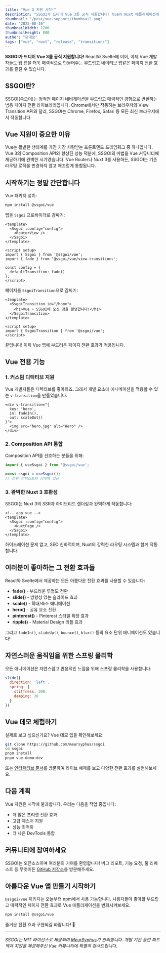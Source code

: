 ```yaml
---
title: "Vue 3 지원 시작!"
description: "SSGOI가 드디어 Vue 3를 공식 지원합니다! Vue와 Nuxt 애플리케이션에 네이티브 앱같은 부드럽고 매력적인 페이지 전환 효과를 적용해보세요."
thumbnail: "/post/vue-support/thumbnail.png"
date: "2025-08-10"
thumbnailWidth: 1200
thumbnailHeight: 800
author: "문대승"
tags: ["vue", "nuxt", "release", "transitions"]
---
```


**SSGOI가 드디어 Vue 3를 공식 지원합니다!** React와 Svelte에 이어, 이제 Vue 개발자들도 웹 앱을 더욱 매력적으로 만들어주는 부드럽고 네이티브 앱같은 페이지 전환 효과를 즐길 수 있습니다.

## SSGOI란?

SSGOI(쓱오이)는 정적인 페이지 네비게이션을 부드럽고 매력적인 경험으로 변환하는 범용 페이지 전환 라이브러리입니다. Chrome에서만 작동하는 브라우저의 View Transition API와 달리, SSGOI는 Chrome, Firefox, Safari 등 모든 최신 브라우저에서 작동합니다.

## Vue 지원이 중요한 이유

Vue는 활발한 생태계를 가진 가장 사랑받는 프론트엔드 프레임워크 중 하나입니다. Vue 3의 Composition API와 향상된 성능 덕분에, SSGOI의 마법을 Vue 커뮤니티에 제공하기에 완벽한 시기였습니다. Vue Router나 Nuxt 3를 사용하든, SSGOI는 기존 라우팅 로직을 변경하지 않고 매끄럽게 통합됩니다.

## 시작하기는 정말 간단합니다

Vue 패키지 설치:

```bash
npm install @ssgoi/vue
```

앱을 `Ssgoi` 프로바이더로 감싸기:

```vue
<template>
  <Ssgoi :config="config">
    <RouterView />
  </Ssgoi>
</template>

<script setup>
import { Ssgoi } from '@ssgoi/vue';
import { fade } from '@ssgoi/vue/view-transitions';

const config = {
  defaultTransition: fade()
};
</script>
```

페이지를 `SsgoiTransition`으로 감싸기:

```vue
<template>
  <SsgoiTransition id="/home">
    <h1>Vue + SSGOI에 오신 것을 환영합니다!</h1>
  </SsgoiTransition>
</template>

<script setup>
import { SsgoiTransition } from '@ssgoi/vue';
</script>
```

끝입니다! 이제 Vue 앱에 부드러운 페이지 전환 효과가 적용됩니다.

## Vue 전용 기능

### 1. 커스텀 디렉티브 지원

Vue 개발자들은 디렉티브를 좋아하죠. 그래서 개별 요소에 애니메이션을 적용할 수 있는 `v-transition`을 만들었습니다:

```vue
<div v-transition="{
  key: 'hero',
  in: fadeIn(),
  out: scaleOut()
}">
  <img src="hero.jpg" alt="Hero" />
</div>
```

### 2. Composition API 통합

Composition API를 선호하는 분들을 위해:

```javascript
import { useSsgoi } from '@ssgoi/vue';

const ssgoi = useSsgoi();
// 전환 컨텍스트와 상태에 접근
```

### 3. 완벽한 Nuxt 3 호환성

SSGOI는 Nuxt 3의 SSR과 하이브리드 렌더링과 완벽하게 작동합니다:

```vue
<!-- app.vue -->
<template>
  <Ssgoi :config="config">
    <NuxtPage />
  </Ssgoi>
</template>
```

하이드레이션 문제 없고, SEO 친화적이며, Nuxt의 강력한 라우팅 시스템과 함께 작동합니다.

## 여러분이 좋아하는 그 전환 효과들

React와 Svelte에서 제공하는 모든 아름다운 전환 효과를 사용할 수 있습니다:

- **fade()** - 부드러운 투명도 전환
- **slide()** - 방향성 있는 슬라이드 효과
- **scale()** - 확대/축소 애니메이션
- **hero()** - 공유 요소 전환
- **pinterest()** - Pinterest 스타일 확장 효과
- **ripple()** - Material Design 리플 효과

그리고 `fadeIn()`, `slideUp()`, `bounce()`, `blur()` 등의 요소 단위 애니메이션도 있습니다!

## 자연스러운 움직임을 위한 스프링 물리학

모든 애니메이션은 자연스럽고 반응적인 느낌을 위해 스프링 물리학을 사용합니다:

```javascript
slide({
  direction: 'left',
  spring: {
    stiffness: 300,
    damping: 30
  }
})
```

## Vue 데모 체험하기

실제로 보고 싶으신가요? Vue 데모 앱을 확인해보세요:

```bash
git clone https://github.com/meursyphus/ssgoi
cd ssgoi
pnpm install
pnpm vue-demo:dev
```

또는 [인터랙티브 문서](https://ssgoi.dev)를 방문하여 라이브 예제를 보고 다양한 전환 효과를 실험해보세요.

## 다음 계획

Vue 지원은 시작에 불과합니다. 우리는 다음을 작업 중입니다:
- 더 많은 프리셋 전환 효과
- 고급 제스처 지원
- 성능 최적화
- 더 나은 DevTools 통합

## 커뮤니티에 참여하세요

SSGOI는 오픈소스이며 여러분의 기여를 환영합니다! 버그 리포트, 기능 요청, 풀 리퀘스트 등 무엇이든 [GitHub 저장소](https://github.com/meursyphus/ssgoi)를 방문해주세요.

## 아름다운 Vue 앱 만들기 시작하기

`@ssgoi/vue` 패키지는 오늘부터 npm에서 사용 가능합니다. 사용자들이 좋아할 부드럽고 매력적인 페이지 전환 효과로 Vue 애플리케이션을 변화시켜보세요.

```bash
npm install @ssgoi/vue
```

즐거운 전환 효과 구현되길 바랍니다! 🚀

---

*SSGOI는 MIT 라이선스로 제공되며 [MeurSyphus](https://github.com/meursyphus)가 관리합니다. 개발 기간 동안 피드백과 지원을 제공해주신 Vue 커뮤니티에 특별히 감사드립니다.*